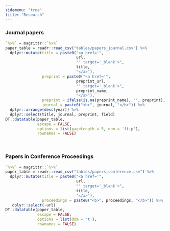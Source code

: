 ```yaml
---
sidemenu: "true"
title: "Research"
---
```


### Journal papers

```r
`%>%` = magrittr::`%>%`
paper_table = readr::read_csv("tables/papers_journal.csv") %>%
  dplyr::mutate(title = paste0("<a href='",
                               url,
                               "' target='_blank'>",
                               title,
                               "</a>"),
                preprint = paste0("<a href='",
                               preprint_url,
                               "' target='_blank'>",
                               preprint_name,
                               "</a>"),
                preprint = ifelse(is.na(preprint_name), "", preprint),
                journal = paste0("<b>", journal, "</b>")) %>%
  dplyr::arrange(desc(year)) %>% 
  dplyr::select(title, journal, preprint, field)
DT::datatable(paper_table,
              escape = FALSE,
              options = list(pageLength = 5, dom = 'ftip'),
              rownames = FALSE)
```

<br/>

### Papers in Conference Proceedings

```r
`%>%` = magrittr::`%>%`
paper_table = readr::read_csv("tables/papers_conference.csv") %>% 
  dplyr::mutate(title = paste0("<a href='",
                               url,
                               "' target='_blank'>",
                               title,
                               "</a>"),
                proceedings = paste0("<b>", proceedings, "</b>")) %>% 
   dplyr::select(-url)
DT::datatable(paper_table,
              escape = FALSE,
              options = list(dom = 't'),
              rownames = FALSE)
```
